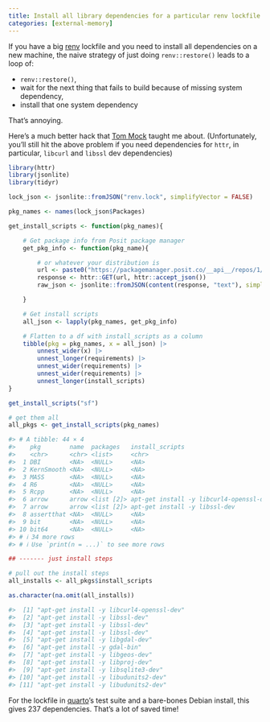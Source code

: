 ```yaml
---
title: Install all library dependencies for a particular renv lockfile
categories: [external-memory]
---
```


If you have a big [renv](https://rstudio.github.io/renv/articles/renv.html) lockfile and you need to install all dependencies 
on a new machine, the naive strategy of just doing `renv::restore()` leads
to a loop of:

- `renv::restore()`,
- wait for the next thing that fails to build because of missing system dependency,
- install that one system dependency

That's annoying.

Here's a much better hack that [Tom Mock](https://themockup.blog/) taught me about.
(Unfortunately, you'll still hit the above problem if you need dependencies for `httr`, in particular, `libcurl` and `libssl` dev dependencies)

```r
library(httr)
library(jsonlite)
library(tidyr)

lock_json <- jsonlite::fromJSON("renv.lock", simplifyVector = FALSE)

pkg_names <- names(lock_json$Packages)

get_install_scripts <- function(pkg_names){

    # Get package info from Posit package manager
    get_pkg_info <- function(pkg_name){

        # or whatever your distribution is
        url <- paste0("https://packagemanager.posit.co/__api__/repos/1/sysreqs?all=false&pkgname=", pkg_name, "&distribution=debian")
        response <- httr::GET(url, httr::accept_json())
        raw_json <- jsonlite::fromJSON(content(response, "text"), simplifyVector = FALSE)

    }

    # Get install scripts
    all_json <- lapply(pkg_names, get_pkg_info)

    # Flatten to a df with install_scripts as a column
    tibble(pkg = pkg_names, x = all_json) |> 
        unnest_wider(x) |> 
        unnest_longer(requirements) |> 
        unnest_wider(requirements) |> 
        unnest_wider(requirements) |> 
        unnest_longer(install_scripts)
}

get_install_scripts("sf")

# get them all
all_pkgs <- get_install_scripts(pkg_names)

#> # A tibble: 44 × 4
#>    pkg        name  packages   install_scripts                        
#>    <chr>      <chr> <list>     <chr>                                  
#>  1 DBI        <NA>  <NULL>     <NA>                                   
#>  2 KernSmooth <NA>  <NULL>     <NA>                                   
#>  3 MASS       <NA>  <NULL>     <NA>                                   
#>  4 R6         <NA>  <NULL>     <NA>                                   
#>  5 Rcpp       <NA>  <NULL>     <NA>                                   
#>  6 arrow      arrow <list [2]> apt-get install -y libcurl4-openssl-dev
#>  7 arrow      arrow <list [2]> apt-get install -y libssl-dev          
#>  8 assertthat <NA>  <NULL>     <NA>                                   
#>  9 bit        <NA>  <NULL>     <NA>                                   
#> 10 bit64      <NA>  <NULL>     <NA>                                   
#> # ℹ 34 more rows
#> # ℹ Use `print(n = ...)` to see more rows

## ------- just install steps

# pull out the install steps
all_installs <- all_pkgs$install_scripts

as.character(na.omit(all_installs))

#>  [1] "apt-get install -y libcurl4-openssl-dev"
#>  [2] "apt-get install -y libssl-dev"          
#>  [3] "apt-get install -y libssl-dev"          
#>  [4] "apt-get install -y libssl-dev"          
#>  [5] "apt-get install -y libgdal-dev"         
#>  [6] "apt-get install -y gdal-bin"            
#>  [7] "apt-get install -y libgeos-dev"         
#>  [8] "apt-get install -y libproj-dev"         
#>  [9] "apt-get install -y libsqlite3-dev"      
#> [10] "apt-get install -y libudunits2-dev"     
#> [11] "apt-get install -y libudunits2-dev"  
```

For the lockfile in [quarto](https://github.com/quarto-dev/quarto-cli)'s test suite and a bare-bones Debian install, this gives 237 dependencies.
That's a lot of saved time!